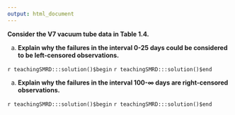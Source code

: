 ```yaml
---
output: html_document
---
```


__Consider the V7 vacuum tube data in Table 1.4.__

a. __Explain why the failures in the interval 0-25 days could be considered to be left-censored observations.__

`r teachingSMRD:::solution()$begin`
`r teachingSMRD:::solution()$end`

a. __Explain why the failures in the interval 100-$\infty$ days are right-censored observations.__

`r teachingSMRD:::solution()$begin`
`r teachingSMRD:::solution()$end`
